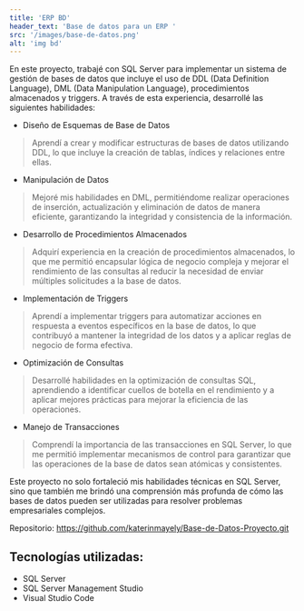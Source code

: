 ```yaml
---
title: 'ERP BD'
header_text: 'Base de datos para un ERP '
src: '/images/base-de-datos.png'
alt: 'img bd'
---
```


En este proyecto, trabajé con SQL Server para implementar un sistema de gestión de bases de datos que 
incluye el uso de DDL (Data Definition Language), DML (Data Manipulation Language), procedimientos almacenados 
y triggers. A través de esta experiencia, desarrollé las siguientes habilidades:

- Diseño de Esquemas de Base de Datos
>Aprendí a crear y modificar estructuras de bases de datos utilizando DDL, lo que incluye la creación de tablas, 
>índices y relaciones entre ellas.

- Manipulación de Datos
>Mejoré mis habilidades en DML, permitiéndome realizar operaciones de inserción, 
>actualización y eliminación de datos de manera eficiente, garantizando la integridad y 
>consistencia de la información. 

- Desarrollo de Procedimientos Almacenados 
>Adquirí experiencia en la creación de procedimientos almacenados, lo que me permitió encapsular lógica 
>de negocio compleja y mejorar el rendimiento de las consultas al reducir la necesidad de enviar múltiples 
>solicitudes a la base de datos. 

- Implementación de Triggers
>Aprendí a implementar triggers para automatizar acciones en respuesta a eventos específicos en la base de datos, 
>lo que contribuyó a mantener la integridad de los datos y a aplicar reglas de negocio de forma efectiva. 

- Optimización de Consultas 
>Desarrollé habilidades en la optimización de consultas SQL, aprendiendo a identificar cuellos de botella 
>en el rendimiento y a aplicar mejores prácticas para mejorar la eficiencia de las operaciones. 

- Manejo de Transacciones 
>Comprendí la importancia de las transacciones en SQL Server, lo que me permitió implementar mecanismos 
>de control para garantizar que las operaciones de la base de datos sean atómicas y consistentes. 

Este proyecto no solo fortaleció mis habilidades técnicas en SQL Server, sino que también me brindó 
una comprensión más profunda de cómo las bases de datos pueden ser utilizadas para resolver 
problemas empresariales complejos. 

Repositorio: https://github.com/katerinmayely/Base-de-Datos-Proyecto.git   

## Tecnologías utilizadas:  

- SQL Server 
- SQL Server Management Studio 
- Visual Studio Code 